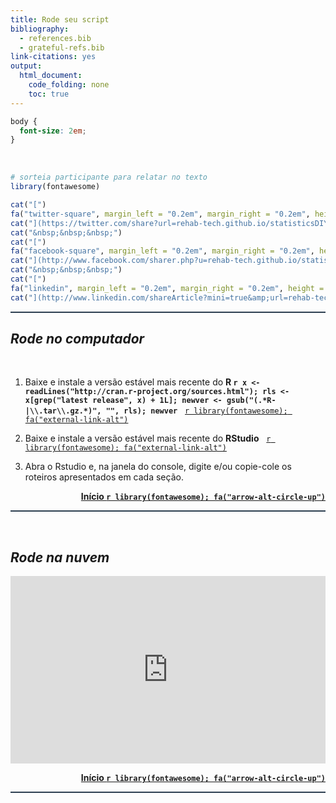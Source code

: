 ```yaml
---
title: Rode seu script
bibliography:
  - references.bib
  - grateful-refs.bib
link-citations: yes
output:
  html_document:
    code_folding: none
    toc: true
---
```


```css
body {
  font-size: 2em;
}
```

<br>

<p align="right">
```r
# sorteia participante para relatar no texto
library(fontawesome)

cat("[")
fa("twitter-square", margin_left = "0.2em", margin_right = "0.2em", height = "2em", width = "2em")
cat("](https://twitter.com/share?url=rehab-tech.github.io/statisticsDIY/)")
cat("&nbsp;&nbsp;&nbsp;")
cat("[")
fa("facebook-square", margin_left = "0.2em", margin_right = "0.2em", height = "2em", width = "2em")
cat("](http://www.facebook.com/sharer.php?u=rehab-tech.github.io/statisticsDIY/)")
cat("&nbsp;&nbsp;&nbsp;")
cat("[")
fa("linkedin", margin_left = "0.2em", margin_right = "0.2em", height = "2em", width = "2em")
cat("](http://www.linkedin.com/shareArticle?mini=true&amp;url=rehab-tech.github.io/statisticsDIY/)")
```
</p>

<!--script for generating HORIZONTAL LINE-->
<hr style="height:2px;border-width:0;color:#2C3E50;background-color:#2C3E50">

## *Rode no computador* {#local}

<br>

1. Baixe e instale a versão estável mais recente do **R `r x <- readLines("http://cran.r-project.org/sources.html"); rls <- x[grep("latest release", x) + 1L]; newver <- gsub("(.*R-|\\.tar\\.gz.*)", "", rls); newver`** &nbsp; [`r library(fontawesome); fa("external-link-alt")`](https://cran.r-project.org/)

2. Baixe e instale a versão estável mais recente do **RStudio** &nbsp; [`r library(fontawesome); fa("external-link-alt")`](https://www.rstudio.com)

3. Abra o Rstudio e, na janela do console, digite e/ou copie-cole os roteiros apresentados em cada seção.

<a style="float:right" href="#top"><b>Início `r library(fontawesome); fa("arrow-alt-circle-up")`</b></a>

<br>

<!--script for generating HORIZONTAL LINE-->
<hr style="height:2px;border-width:0;color:#2C3E50;background-color:#2C3E50">

<br>

## *Rode na nuvem* {#nuvem}

<iframe width='100%' height='300' src='https://rdrr.io/snippets/embed/' frameborder='0'></iframe>

<a style="float:right" href="#top"><b>Início `r library(fontawesome); fa("arrow-alt-circle-up")`</b></a>

<br>

<!--script for generating HORIZONTAL LINE-->
<hr style="height:2px;border-width:0;color:#2C3E50;background-color:#2C3E50">
